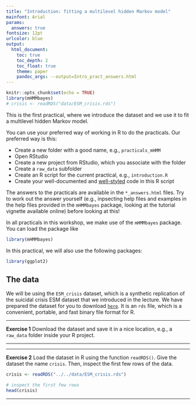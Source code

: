 ```yaml
---
title: "Introduction: fitting a multilevel hidden Markov model"
mainfont: Arial
params:
  answers: true
fontsize: 12pt
urlcolor: blue
output: 
  html_document:
    toc: true
    toc_depth: 2
    toc_float: true
    theme: paper
    pandoc_args: --output=Intro_pract_answers.html
---
```


```r
knitr::opts_chunk$set(echo = TRUE)
library(mHMMbayes)
# crisis <- readRDS("data/ESM_crisis.rds")
```

This is the first practical, where we introduce the dataset and we use it to fit a multilevel hidden Markov model. 

You can use your preferred way of working in R to do the practicals. Our preferred way is this:

- Create a new folder with a good name, e.g., `practicals_mHMM` 
- Open RStudio
- Create a new project from RStudio, which you associate with the folder
- Create a `raw_data` subfolder
- Create an R script for the current practical, e.g., `introduction.R`
- Create your well-documented and [well-styled](https://style.tidyverse.org/) code in this R script

The answers to the practicals are available in the `*_answers.html` files. Try to work out the answer yourself (e.g., inpsecting help files and examples in the help files provided in the `mHMMbayes` package, looking at the tutorial vignette available online) before looking at this!

In all practicals in this workshop, we make use of the `mHMMbayes` package. You can load the package like 

```r
library(mHMMbayes)
```

In this practical, we will also use the following packages:

```r
library(ggplot2)
```

## The data
We will be using the `ESM_crisis` dataset, which is a synthetic replication of the suicidal crisis ESM dataset that we introduced in the lecture. We have prepared the dataset for you to download [`here`](https://github.com/emmekeaarts/workshop_mHMM_march2024/data/ESM_crisis.rds). It is an `rds` file, which is a convenient, portable, and fast binary file format for R.

---

**Exercise 1**
Download the dataset and save it in a nice location, e.g., a `raw_data` folder inside your R project.

---

---

**Exercise 2**
Load the dataset in R using the function `readRDS()`. Give the dataset the name `crisis`. Then, inspect the first few rows of the data.

```r
crisis <- readRDS("../../data/ESM_crisis.rds")
```

```r
# inspect the first few rows
head(crisis)
```
---


